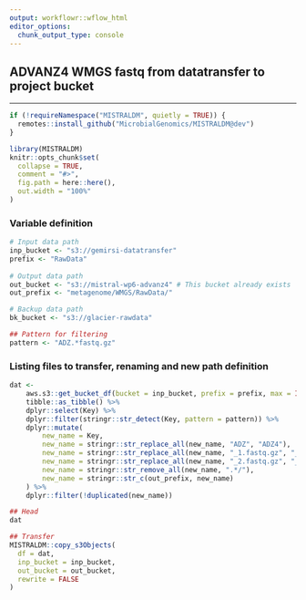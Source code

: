 ```yaml
---
output: workflowr::wflow_html
editor_options:
  chunk_output_type: console
---
```


## ADVANZ4 WMGS fastq from datatransfer to project bucket
****

```r
if (!requireNamespace("MISTRALDM", quietly = TRUE)) {
  remotes::install_github("MicrobialGenomics/MISTRALDM@dev")
}

library(MISTRALDM)
knitr::opts_chunk$set(
  collapse = TRUE,
  comment = "#>",
  fig.path = here::here(),
  out.width = "100%"
)
```

### Variable definition

```r
# Input data path
inp_bucket <- "s3://gemirsi-datatransfer"
prefix <- "RawData" 
    
# Output data path
out_bucket <- "s3://mistral-wp6-advanz4" # This bucket already exists
out_prefix <- "metagenome/WMGS/RawData/"

# Backup data path
bk_bucket <- "s3://glacier-rawdata"

## Pattern for filtering
pattern <- "ADZ.*fastq.gz"
```

### Listing files to transfer, renaming and new path definition

```r
dat <- 
    aws.s3::get_bucket_df(bucket = inp_bucket, prefix = prefix, max = Inf) %>% 
    tibble::as_tibble() %>% 
    dplyr::select(Key) %>% 
    dplyr::filter(stringr::str_detect(Key, pattern = pattern)) %>% 
    dplyr::mutate(
        new_name = Key, 
        new_name = stringr::str_replace_all(new_name, "ADZ", "ADZ4"),
        new_name = stringr::str_replace_all(new_name, "_1.fastq.gz", "_R1.fastq.gz"),
        new_name = stringr::str_replace_all(new_name, "_2.fastq.gz", "_R2.fastq.gz"), 
        new_name = stringr::str_remove_all(new_name, ".*/"), 
        new_name = stringr::str_c(out_prefix, new_name)
    ) %>% 
    dplyr::filter(!duplicated(new_name))

## Head
dat 
```

```r
## Transfer
MISTRALDM::copy_s3Objects(
  df = dat, 
  inp_bucket = inp_bucket,
  out_bucket = out_bucket, 
  rewrite = FALSE
)
```
